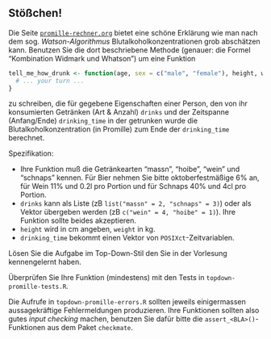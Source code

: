 ## Stößchen!


Die Seite [`promille-rechner.org`](https://web.archive.org/web/20150123143123/http://promille-rechner.org/erlaeuterung-der-promille-berechnung/)\footnote{Obacht, Link geht zum Internet-Archiv "Wayback Machine", das kann bisschen dauern...} bietet eine schöne Erklärung wie man nach dem sog. *Watson-Algorithmus* Blutalkoholkonzentrationen grob abschätzen kann. Benutzen Sie die dort beschriebene Methode (genauer: die Formel "Kombination Widmark und Whatson") um eine Funktion
```r
tell_me_how_drunk <- function(age, sex = c("male", "female"), height, weight, drinking_time, drinks) {
  # ... your turn ...
}
```
zu schreiben, die für gegebene Eigenschaften einer Person, den von ihr konsumierten Getränken (Art & Anzahl) `drinks`  und der Zeitspanne (Anfang/Ende) `drinking_time` in der getrunken wurde die Blutalkoholkonzentration (in Promille) zum Ende der `drinking_time` berechnet.

Spezifikation:

- Ihre Funktion muß die Getränkearten "massn", "hoibe", "wein" und "schnaps" kennen. Für Bier nehmen Sie bitte oktoberfestmäßige 6% an, für Wein 11% und 0.2l pro Portion und für Schnaps 40% und 4cl pro Portion. 
- `drinks` kann als Liste (zB `list("massn" = 2, "schnaps" = 3)`) oder als Vektor übergeben werden (zB `c("wein" = 4, "hoibe" = 1)`). Ihre Funktion sollte beides akzeptieren.
- `height` wird in cm angeben, `weight` in kg.
- `drinking_time` bekommt einen Vektor von `POSIXct`-Zeitvariablen.

Lösen Sie die Aufgabe im Top-Down-Stil den Sie in der Vorlesung kennengelernt haben.  

Überprüfen Sie Ihre Funktion (mindestens) mit den Tests in `topdown-promille-tests.R`.

Die Aufrufe in `topdown-promille-errors.R`  sollten jeweils einigermassen aussagekräftige Fehlermeldungen produzieren. Ihre Funktionen sollten also gutes *input checking* machen, benutzen Sie dafür bitte die `assert_<BLA>()`-Funktionen aus dem Paket `checkmate`. 
